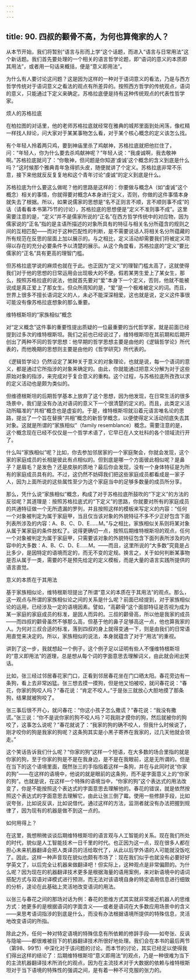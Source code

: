 ```yaml
---
---
---
```

title: 90. 四叔的颧骨不高，为何也算俺家的人？
---




从本节开始，我们将暂别“语言与形而上学”这个话题，而进入“语言与日常用法”这个新话题。我们首先要处理的一个相关的语言哲学论题，即“语词的意义的本质即其用法”，或者用一句话来概括，便是“意义即用法”。

为什么有人要讨论这问题？这是因为这样的一种对于语词意义的看法，乃是与西方哲学传统对于语词意义之看法的观点有所差异的。按照西方哲学的传统观点，语词的意义，只能通过下定义来确定。苏格拉底便是持有这种传统观点的代表性哲学家。





烦人的苏格拉底


在柏拉图的对话里，他的老师苏格拉底就经常在雅典的城邦里面到处闲荡，像杠精一样找人辩论，问大家对于某某事物怎么看，对于某个核心概念的定义该怎么找。

有个年轻人拎着两只鸡，要到神庙里杀了鸡献神，苏格拉底就把他拦住了，问：“年轻人，你为什么要去杀鸡献神呢？”年轻人说：“我虔诚啊，我去敬神啊。”苏格拉底就问了：“你敬神，但问题是你知道‘虔诚’这个概念的含义到底是什么吗？”这时候那个雅典青年急得抓头皮，随便就讲了个定义。苏格拉底非常不乐意，接下来他就反反复复地和这个青年讨论“虔诚”的定义到底是什么。

苏格拉底为什么要这么做呢？他的思路是这样的：你要做与概念A（如“虔诚”这个概念）相关的事情，你就得要对概念A本身进行定义，否则，你做的这件事情本身就失去了根据。所以，如果说儒家的思想是“名不正则言不顺，言不顺则事不成”的话（请看看本书第75节的讨论），苏格拉底的思想便是“定义不准则事不成”。这里需要注意的是，“定义”并不是儒家所说的“正名”在西方哲学传统中的对应物，因为儒家说的“正名”指的是主语所描述的对象所具有的特征与相关名分所蕴含的规则之间的互相匹配——而对于这种匹配性的判断，是不需要说话人将相关名分所蕴藏的所有规范在反思的层面上加以展示的。与之相比，定义活动却需要我们将被定义项得以存在的充分必要条件予以清楚的展示。从这个角度看，苏格拉底的“定义”要比儒家的“正名”具有更高的理智门槛。

但苏格拉底学说的麻烦也就在于此。也正因为“定义”的理智门槛太高了，这就使得我们对于他的思想的日常运用会出现极大的不便。假若某男生爱上了某女生，那么，按照苏格拉底的说法，他就首先要对“爱”本身下一个定义，否则，他就不能被说成是真正爱上了那女生。但众所周知的是，“爱”是一个极难被定义的词。而且，世界上很多不擅长语词定义的人，未必不能深深相爱。这也就是说，定义这件事很可能没有像苏格拉底想象的那么重要。





维特根斯坦的“家族相似”概念


对“定义概念”这件事的重要性提出质疑的一位最重要的当代哲学家，就是前面已经提到过多次的维特根斯坦。我们之前也已经说过了，维特根斯坦在其前期和后期开创出了两种不同的哲学思想：他早期的哲学思想主要是由他的《逻辑哲学论》所代表的，而他晚期的思想则主要是由他的《哲学研究》所代表的。

《逻辑哲学论》仍然设定了某种关于意义的对象理论，也就是说，每一个语词的意义，都是通过它所指涉的对象来确定的。由此，你就能通过把意义分解为对于这些原始对象的指涉，来完成对于复合意义的重构。这个过程，与苏格拉底所孜孜以求的定义活动也是颇为类似的。

但维德根斯坦的后期哲学基本上放弃了这个思想，因为他发现，在日常生活的很多场景中，我们是没有办法对语词的意义下一个很清楚的定义的。而且，此类定义活动所瞄准的“共相”概念也是虚妄的。于是，维特根斯坦就沿着元语言唯名论的思路，提出了一个旨在替换“共相”概念的新哲学概念，以便使得定义活动彻底失去其对象。这就是所谓的“家族相似”（family resemblance）概念。需要注意的是，这个概念现在已经不仅仅是一个哲学术语了，它早已在人文社科的各个领域流行开了。

什么叫“家族相似”呢？比如，你去参加邻居家的一个家庭聚会，你就会发现，这个家的家庭成员的长相是彼此有点相似的。但到底是哪一个方面彼此相似呢？是鼻子？是眉毛？是发色？还是皮肤的质地？最后你会发现，没有一个身体特征是为所有的家庭成员具有的。不过，这仍然不妨碍我们把这些家庭成员都看成是一家子人，因为上面所说的这些属性至少为这个家庭当中的足够多数量的成员所分享。

那么，凭什么说“家族相似”概念，构成了对于苏格拉底所鼓吹的“下定义”的方法的反驳呢？其道理是：按照苏格拉底式的“下定义”的思路，你就要对所有的家庭成员的共通特征做一个无所遗漏的罗列，并且按照这样的模板来写定义的内容：“任何一个对象被判定为属于家庭甲，当且仅当该对象的外貌特征不多不少正好包含下面列表所涉及的内容：A、B、C、D、E……M。”与之相比，家族相似关系则将某对象从属于某家庭的条件放松了。说得更确切一点，按照后期维特根斯坦的观点，任何一个对象被判定为属于家庭甲，只需要该对象的外貌特征包含下面列表所涉及的内容中的大多数：A、B、C、D、E……M。——而且，这里所说的“大多数”究竟是占比多少，是因特定的语境而定的，而无不变的定规。换言之，关于如何判断某事物是否从属于一类，需要的不是预先给定的定义模板，而是大量的语言实践所提供的语言直觉。





意义的本质在于其用法


基于家族相似论，维特根斯坦提出了所谓“意义的本质在于其用法”的观点。那么，这一观点与所谓的家族相似论之间的关系是什么呢？前面已经提到，对于家族相似论的运用，已经涉及一定的语境因素。譬如，“高颧骨”这个面部特征是否视为成为某一家庭的家庭成员的标准，是因人而异的。三叔的颧骨高，所以他是我家的成员——而四叔的颧骨虽然不够那么高，但基于他的鼻子足够高这一点，他也算我家的人。为何对三叔合适的标准，落到四叔的身上就得变通一下，则是由我们的日常语用直觉来决定的。所以，家族相似的说法，本身就蕴含了对于“用法”的重视。

讲到了这一步，我就想起一个例子，这个例子足以证明有些人不懂维特根斯坦的“意义即用法”的道理，总是想从每个词的字面意思去理解词义，由此就会闹出笑话。

比如，张三经过邻居春花家门口，正看到邻居春花坐在门口晒太阳。春花旁边有一条狗，看上去非常凶猛。张三想去摸一摸狗，但是他又怕被咬，就问春花说：“春花，你家的狗咬人吗？”春花说：“肯定不咬人。”于是张三就放心大胆地摸了那条狗，结果就被狗咬了。

张三事后很不开心，就问春花：“你这小孩子怎么撒谎？”春花说：“我没有撒谎。”张三说：“你不是说你家的狗不咬人吗？可我刚才摸你的狗，然后就被你的狗咬了，这事怎么说呢？”春花就说了：“我家的狗的确不咬人，但我什么时候说了，刚才咬你的狗是我家的狗呢？这条狗其实是小黑子寄养在我家的，过几天他就会领走。”

这个笑话告诉我们什么呢？“你家的狗”这样一个短语，在大多数的场合里指的就是你家的狗，至于你家的狗是不是在我身边，是不是在我眼前，这是无所谓的。但是在当下的这个语境里面，既然张三的手指指着这样一条狗，并在与此同时说“你家的狗”——在这样的语境中，他说的就是眼前的这条狗，而不是字面意义上的“你家的狗”。也就是说，在这样一个特殊的语境当中，“你家的狗”这个表达式的用法改变了，你是不能按照这个表达式的字面意思去理解他的。春花的错误，就是依然按照这个表达式的字面意思去理解它，由此让张三倒了霉。使用一些修辞手段，比如说夸张，比如说反讽，比如说借代。通过这样的方法，监测者就没有办法把握到规律了，因为现有的机器是做不到这一点的。





如何用得上？


在这里，我想稍微谈谈后期维特根斯坦的语言观与人工智能的关系。现在我们所处的时代，貌似是人工智能技术一日千里的时代。也正因为这一点，现在很多人都在担心未来机器翻译会把人类译员的活给取代了，从此以后学外语的人可能就没饭吃了。因此，这样一种声音现在貌似也颇有市场了：现在我们似乎也就没有必要好好学英文了，以后完全让机器来做翻译吧！但实际上，这种观点是非常偏颇的。为什么呢？因为现在的机器翻译技术更多是根据海量的语用案例，来对新语境中的语词搭配方式与双语对译模式进行预测，而无法对该语境自身的特定语用信息进行细致的分析，遑论在此基础上灵活地改变语词的用法。

以张三与春花之间的那场对话为例：春花的思维方式其实就非常接近机器人的思维方式：她更多的是根据语词的字面含义——或者是语词在大多数应用场景中的含义——来思考语词指涉的到底是什么，而没有办法根据语境所提供的特殊信息，灵活地改变语词的所指。

除此之外，任何一种对特定语境的特殊信息有所依赖的修辞手段——如夸张、反讽与隐喻——都很难被目下的机器翻译技术所很好地处理。我们会在本书的最后两节（第98、99节）中深化对于该问题的讨论。而本节的讨论，其实已经足以使得我们得出这样的结论了：后期维特根斯坦“意义即用法”的观点，乃是一种很难为当下的主流机器翻译技术所消化的观点，因为在主流技术对于大数据的依赖与维特根斯坦对于当下语境的特殊性的强调之间，是有着一种不可克服的张力的。